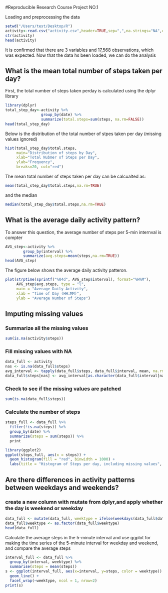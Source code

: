 #Reproducible Research Course Project NO.1 

Loading and preprocessing the data 
```r
setwd("/Users/test/Desktop/R")
activity<-read.csv("activity.csv",header=TRUE,sep=",",na.strings="NA",colClasses=c(date="Date"))
str(activity)
head(activity)
```

It is confirmed that there are 3 variables and 17,568 observations, which was expected. Now that the data hs been loaded, we can do the analysis

## What is the mean total number of steps taken per day? 
First, the total number of steps taken perday is calculated using the dplyr library
```r
library(dplyr)
total_step_day<-activity %>% 
                group_by(date) %>%
                summarize(total.steps=sum(steps, na.rm=FALSE))
head(total_step_day)
```

Below is the distribution of the total number of stpes taken per day (missing values ignored)
```r
hist(total_step_day$total.steps,
     main="Distribution of steps by Day",
     xlab="Total Nubmer of Steps per Day",
     ylab="Frequency",
     breaks=20, col="red")
```
The mean total number of steps taken per day can be calcualted as: 
```r
mean(total_step_day$total.steps,na.rm=TRUE)
```
and the median 
```r
median(total_step_day$total.steps,na.rm=TRUE)
```

## What is the average daily activity pattern? 
To answer this question, the average number of steps per 5-min internval is compter 
```r
AVG_step<-activity %>%
        group_by(interval) %>%
        summarize(avg.steps=mean(steps,na.rm=TRUE))
head(AVG_step)
```
The figure below shows the average daily activity patteron.
```r
plot(strptime(sprintf("%04d", AVG_step$interval), format="%H%M"),
     AVG_step$avg.steps, type = "l", 
     main = "Average Daily Activity", 
     xlab = "Time of Day (HH:MM)", 
     ylab = "Average Number of Steps")
```
## Imputing missing values
### Summarize all the missing values
```r
sum(is.na(activity$steps))
```
### Fill missing values with NA
```r
data_full <- activity
nas <- is.na(data_full$steps)
avg_interval <- tapply(data_full$steps, data_full$interval, mean, na.rm=TRUE, simplify=TRUE)
data_full$steps[nas] <- avg_interval[as.character(data_full$interval[nas])]
```
### Check to see if the missing values are patched
```r
sum(is.na(data_full$steps))
```
### Calculate the number of steps 
```r
steps_full <- data_full %>%
  filter(!is.na(steps)) %>%
  group_by(date) %>%
  summarize(steps = sum(steps)) %>%
  print

library(ggplot2)
ggplot(steps_full, aes(x = steps)) +
  geom_histogram(fill = "red", binwidth = 1000) +
  labs(title = "Histogram of Steps per day, including missing values", x = "Steps per day", y = "Frequency")
```

## Are there differences in activity patterns between weekdays and weekends?

### create a new column with mutate from dplyr,and apply whether the day is weekend or weekday
```r
data_full <- mutate(data_full, weektype = ifelse(weekdays(data_full$date) == "Saturday" | weekdays(data_full$date) == "Sunday", "weekend", "weekday"))
data_full$weektype <- as.factor(data_full$weektype)
head(data_full)
```
Calculate the average steps in the 5-minute interval and use ggplot for making the time series of the 5-minute interval for weekday and weekend, and compare the average steps
```r
interval_full <- data_full %>%
  group_by(interval, weektype) %>%
  summarise(steps = mean(steps))
s <- ggplot(interval_full, aes(x=interval, y=steps, color = weektype)) +
  geom_line() +
  facet_wrap(~weektype, ncol = 1, nrow=2)
print(s)
```